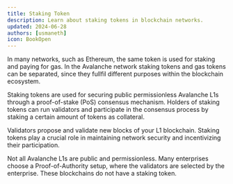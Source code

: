 ```yaml
---
title: Staking Token
description: Learn about staking tokens in blockchain networks.
updated: 2024-06-28
authors: [usmaneth]
icon: BookOpen
---
```


In many networks, such as Ethereum, the same token is used for staking and paying for gas. In the Avalanche network staking tokens and gas tokens can be separated, since they fullfil different purposes within the blockchain ecosystem.

Staking tokens are used for securing public permissionless Avalanche L1s through a proof-of-stake (PoS) consensus mechanism. Holders of staking tokens can run validators and participate in the consensus process by staking a certain amount of tokens as collateral.

Validators propose and validate new blocks of your L1 blockchain. Staking tokens play a crucial role in maintaining network security and incentivizing their participation.

Not all Avalanche L1s are public and permissionless. Many enterprises choose a Proof-of-Authority setup, where the validators are selected by the enterprise. These blockchains do not have a staking token.